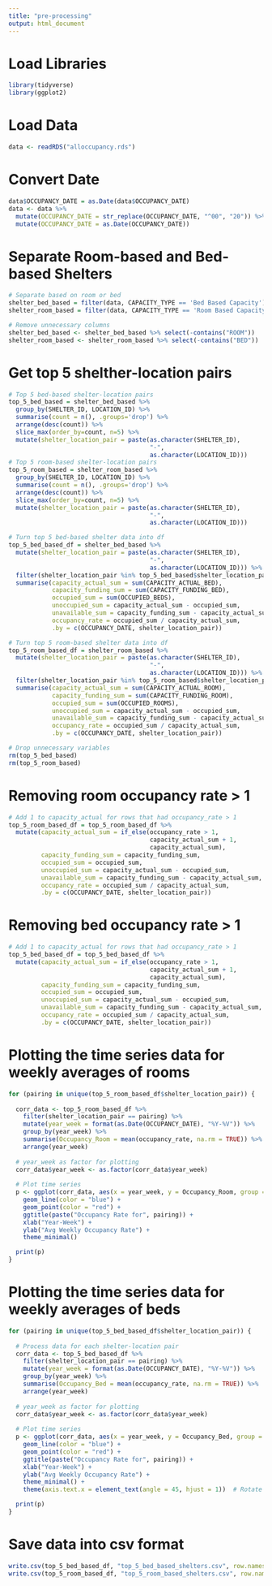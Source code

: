 ```yaml
---
title: "pre-processing"
output: html_document
---
```


# Load Libraries
```r
library(tidyverse)
library(ggplot2)
```

# Load Data
```r
data <- readRDS("alloccupancy.rds")
```

# Convert Date
```r
data$OCCUPANCY_DATE = as.Date(data$OCCUPANCY_DATE)
data <- data %>%
  mutate(OCCUPANCY_DATE = str_replace(OCCUPANCY_DATE, "^00", "20")) %>%
  mutate(OCCUPANCY_DATE = as.Date(OCCUPANCY_DATE))
```

# Separate Room-based and Bed-based Shelters
```r
# Separate based on room or bed
shelter_bed_based = filter(data, CAPACITY_TYPE == 'Bed Based Capacity')
shelter_room_based = filter(data, CAPACITY_TYPE == 'Room Based Capacity')

# Remove unnecessary columns
shelter_bed_based <- shelter_bed_based %>% select(-contains("ROOM"))
shelter_room_based <- shelter_room_based %>% select(-contains("BED"))
```

# Get top 5 shelther-location pairs
```r
# Top 5 bed-based shelter-location pairs
top_5_bed_based = shelter_bed_based %>%
  group_by(SHELTER_ID, LOCATION_ID) %>%
  summarise(count = n(), .groups='drop') %>%
  arrange(desc(count)) %>%
  slice_max(order_by=count, n=5) %>%
  mutate(shelter_location_pair = paste(as.character(SHELTER_ID),
                                       "-",
                                       as.character(LOCATION_ID)))
# Top 5 room-based shelter-location pairs
top_5_room_based = shelter_room_based %>%
  group_by(SHELTER_ID, LOCATION_ID) %>%
  summarise(count = n(), .groups='drop') %>%
  arrange(desc(count)) %>%
  slice_max(order_by=count, n=5) %>%
  mutate(shelter_location_pair = paste(as.character(SHELTER_ID),
                                       "-",
                                       as.character(LOCATION_ID)))

# Turn top 5 bed-based shelter data into df
top_5_bed_based_df = shelter_bed_based %>%
  mutate(shelter_location_pair = paste(as.character(SHELTER_ID),
                                       "-",
                                       as.character(LOCATION_ID))) %>%
  filter(shelter_location_pair %in% top_5_bed_based$shelter_location_pair) %>%
  summarise(capacity_actual_sum = sum(CAPACITY_ACTUAL_BED),
            capacity_funding_sum = sum(CAPACITY_FUNDING_BED),
            occupied_sum = sum(OCCUPIED_BEDS),
            unoccupied_sum = capacity_actual_sum - occupied_sum,
            unavailable_sum = capacity_funding_sum - capacity_actual_sum,
            occupancy_rate = occupied_sum / capacity_actual_sum,
            .by = c(OCCUPANCY_DATE, shelter_location_pair))

# Turn top 5 room-based shelter data into df
top_5_room_based_df = shelter_room_based %>%
  mutate(shelter_location_pair = paste(as.character(SHELTER_ID),
                                       "-",
                                       as.character(LOCATION_ID))) %>%
  filter(shelter_location_pair %in% top_5_room_based$shelter_location_pair) %>%
  summarise(capacity_actual_sum = sum(CAPACITY_ACTUAL_ROOM),
            capacity_funding_sum = sum(CAPACITY_FUNDING_ROOM),
            occupied_sum = sum(OCCUPIED_ROOMS),
            unoccupied_sum = capacity_actual_sum - occupied_sum,
            unavailable_sum = capacity_funding_sum - capacity_actual_sum,
            occupancy_rate = occupied_sum / capacity_actual_sum,
            .by = c(OCCUPANCY_DATE, shelter_location_pair))

# Drop unnecessary variables
rm(top_5_bed_based)
rm(top_5_room_based)
```

# Removing room occupancy rate > 1
```r
# Add 1 to capacity_actual for rows that had occupancy_rate > 1
top_5_room_based_df = top_5_room_based_df %>%
  mutate(capacity_actual_sum = if_else(occupancy_rate > 1,
                                       capacity_actual_sum + 1,
                                       capacity_actual_sum),
         capacity_funding_sum = capacity_funding_sum,
         occupied_sum = occupied_sum,
         unoccupied_sum = capacity_actual_sum - occupied_sum,
         unavailable_sum = capacity_funding_sum - capacity_actual_sum,
         occupancy_rate = occupied_sum / capacity_actual_sum,
         .by = c(OCCUPANCY_DATE, shelter_location_pair))
```

# Removing bed occupancy rate > 1
```r
# Add 1 to capacity_actual for rows that had occupancy_rate > 1
top_5_bed_based_df = top_5_bed_based_df %>%
  mutate(capacity_actual_sum = if_else(occupancy_rate > 1,
                                       capacity_actual_sum + 1,
                                       capacity_actual_sum),
         capacity_funding_sum = capacity_funding_sum,
         occupied_sum = occupied_sum,
         unoccupied_sum = capacity_actual_sum - occupied_sum,
         unavailable_sum = capacity_funding_sum - capacity_actual_sum,
         occupancy_rate = occupied_sum / capacity_actual_sum,
         .by = c(OCCUPANCY_DATE, shelter_location_pair))
```

# Plotting the time series data for weekly averages of rooms
```r
for (pairing in unique(top_5_room_based_df$shelter_location_pair)) {
  
  corr_data <- top_5_room_based_df %>%
    filter(shelter_location_pair == pairing) %>%
    mutate(year_week = format(as.Date(OCCUPANCY_DATE), "%Y-%V")) %>%
    group_by(year_week) %>%
    summarise(Occupancy_Room = mean(occupancy_rate, na.rm = TRUE)) %>%
    arrange(year_week)
  
  # year_week as factor for plotting
  corr_data$year_week <- as.factor(corr_data$year_week)
  
  # Plot time series
  p <- ggplot(corr_data, aes(x = year_week, y = Occupancy_Room, group = 1)) +
    geom_line(color = "blue") +
    geom_point(color = "red") +
    ggtitle(paste("Occupancy Rate for", pairing)) +
    xlab("Year-Week") +
    ylab("Avg Weekly Occupancy Rate") +
    theme_minimal()

  print(p)
}
```

# Plotting the time series data for weekly averages of beds
```r
for (pairing in unique(top_5_bed_based_df$shelter_location_pair)) {
  
  # Process data for each shelter-location pair
  corr_data <- top_5_bed_based_df %>%
    filter(shelter_location_pair == pairing) %>%
    mutate(year_week = format(as.Date(OCCUPANCY_DATE), "%Y-%V")) %>%
    group_by(year_week) %>%
    summarise(Occupancy_Bed = mean(occupancy_rate, na.rm = TRUE)) %>%
    arrange(year_week)
  
  # year_week as factor for plotting
  corr_data$year_week <- as.factor(corr_data$year_week)
  
  # Plot time series
  p <- ggplot(corr_data, aes(x = year_week, y = Occupancy_Bed, group = 1)) +
    geom_line(color = "blue") +
    geom_point(color = "red") +
    ggtitle(paste("Occupancy Rate for", pairing)) +
    xlab("Year-Week") +
    ylab("Avg Weekly Occupancy Rate") +
    theme_minimal() +
    theme(axis.text.x = element_text(angle = 45, hjust = 1))  # Rotate x-axis labels for better readability

  print(p)
}
```

# Save data into csv format
```r
write.csv(top_5_bed_based_df, "top_5_bed_based_shelters.csv", row.names = FALSE)
write.csv(top_5_room_based_df, "top_5_room_based_shelters.csv", row.names=FALSE)
```

